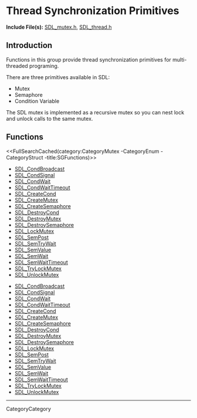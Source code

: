 
= Thread Synchronization Primitives =

'''Include File(s):'''  [http://hg.libsdl.org/SDL/file/default/include/SDL_mutex.h SDL_mutex.h], [http://hg.libsdl.org/SDL/file/default/include/SDL_thread.h SDL_thread.h]


== Introduction ==

Functions in this group provide thread synchronization primitives for multi-threaded programing.

There are three primitives available in SDL:
* Mutex
* Semaphore
* Condition Variable

The SDL mutex is implemented as a recursive mutex so you can nest lock and unlock calls to the same mutex.


<!-- #Remove this line and the ## below to use this markup if it becomes relevant to this category -->
<!-- #== Enumerations == -->
<!-- #<<FullSearchCached(category:CategoryEnum CategoryMutex -title:SGEnumerations)>> -->

<!-- #== Structures == -->
<!-- #<<FullSearchCached(category:CategoryStruct CategoryMutex -title:SGStructures)>> -->

== Functions ==
<<FullSearchCached(category:CategoryMutex -CategoryEnum -CategoryStruct -title:SGFunctions)>>

<!-- BEGIN CATEGORY LIST -->
* [[SDL_CondBroadcast]]
* [[SDL_CondSignal]]
* [[SDL_CondWait]]
* [[SDL_CondWaitTimeout]]
* [[SDL_CreateCond]]
* [[SDL_CreateMutex]]
* [[SDL_CreateSemaphore]]
* [[SDL_DestroyCond]]
* [[SDL_DestroyMutex]]
* [[SDL_DestroySemaphore]]
* [[SDL_LockMutex]]
* [[SDL_SemPost]]
* [[SDL_SemTryWait]]
* [[SDL_SemValue]]
* [[SDL_SemWait]]
* [[SDL_SemWaitTimeout]]
* [[SDL_TryLockMutex]]
* [[SDL_UnlockMutex]]
<!-- END CATEGORY LIST -->
<!-- BEGIN CATEGORY LIST -->
* [[SDL_CondBroadcast]]
* [[SDL_CondSignal]]
* [[SDL_CondWait]]
* [[SDL_CondWaitTimeout]]
* [[SDL_CreateCond]]
* [[SDL_CreateMutex]]
* [[SDL_CreateSemaphore]]
* [[SDL_DestroyCond]]
* [[SDL_DestroyMutex]]
* [[SDL_DestroySemaphore]]
* [[SDL_LockMutex]]
* [[SDL_SemPost]]
* [[SDL_SemTryWait]]
* [[SDL_SemValue]]
* [[SDL_SemWait]]
* [[SDL_SemWaitTimeout]]
* [[SDL_TryLockMutex]]
* [[SDL_UnlockMutex]]
<!-- END CATEGORY LIST -->
----
CategoryCategory
